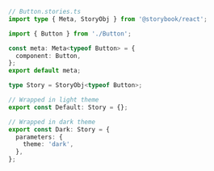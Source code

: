 ```ts
// Button.stories.ts
import type { Meta, StoryObj } from '@storybook/react';

import { Button } from './Button';

const meta: Meta<typeof Button> = {
  component: Button,
};
export default meta;

type Story = StoryObj<typeof Button>;

// Wrapped in light theme
export const Default: Story = {};

// Wrapped in dark theme
export const Dark: Story = {
  parameters: {
    theme: 'dark',
  },
};
```

